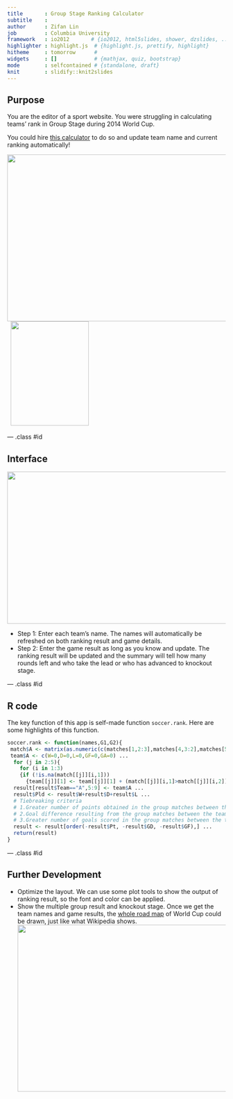 ```yaml
---
title       : Group Stage Ranking Calculator
subtitle    : 
author      : Zifan Lin
job         : Columbia University
framework   : io2012       # {io2012, html5slides, shower, dzslides, ...}
highlighter : highlight.js  # {highlight.js, prettify, highlight}
hitheme     : tomorrow      # 
widgets     : []            # {mathjax, quiz, bootstrap}
mode        : selfcontained # {standalone, draft}
knit        : slidify::knit2slides
---
```


## Purpose 


You are the editor of a sport website. You were struggling in calculating teams' rank in Group Stage during 2014 World Cup. 


You could hire [this calculator](http://linzifan.shinyapps.io/score) to do so and update team name and current ranking automatically!


<img src="img2.png" height="384px" width="615px" /> &nbsp;   <img src="img0.png" height="240px" width="180px" />


--- .class #id 

## Interface
<img src="img3.png" height="350px" width="600px" /> 


* Step 1: Enter each team's name. The names will automatically be refreshed on both ranking result and game details.
* Step 2: Enter the game result as long as you know and update. The ranking result will be updated and the summary will tell how many rounds left and who take the lead or who has advanced to knockout stage.


--- .class #id 

## R code
The key function of this app is self-made function `soccer.rank`. Here are some highlights of this function.
```r
soccer.rank <- function(names,G1,G2){
 match$A <- matrix(as.numeric(c(matches[1,2:3],matches[4,3:2],matches[5,2:3])),3,2,byrow=T)
 team$A <- c(W=0,D=0,L=0,GF=0,GA=0) ...  
  for (j in 2:5){
    for (i in 1:3)
    {if (!is.na(match[[j]][i,1]))  
      {team[[j]][1] <- team[[j]][1] + (match[[j]][i,1]>match[[j]][i,2]) ...}}}
  result[result$Team=="A",5:9] <- team$A ...
  result$Pld <- result$W+result$D+result$L ...
  # Tiebreaking criteria
  # 1.Greater number of points obtained in the group matches between the teams concerned
  # 2.Goal difference resulting from the group matches between the teams concerned
  # 3.Greater number of goals scored in the group matches between the teams concerned
  result <- result[order(-result$Pt, -result$GD, -result$GF),] ...
  return(result)
}
```

--- .class #id 

## Further Development
* Optimize the layout. We can use some plot tools to show the output of ranking result, so the font and color can be applied.
* Show the multiple group result and knockout stage. Once we get the team names and game results, the [whole road map](http://en.wikipedia.org/wiki/2014_FIFA_World_Cup_group_stage) of World Cup could be drawn, just like what Wikipedia shows.
<img src="img1.png" height="384px" width="615px" />
